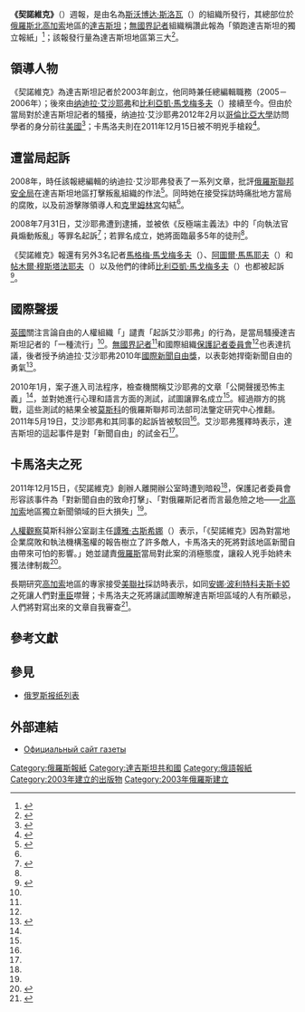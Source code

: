 '''《契諾維克》'''（{{lang-ru|Черновик|translit=Chernovik|lit=草案}}）週報，是由名為[[斯沃博达·斯洛瓦|斯沃博达·斯洛瓦]]（{{lang-ru|Свобода Слова|translit=Svoboda Slova|lit=言論自由}}）的組織所發行，其總部位於[[俄羅斯|俄羅斯]][[北高加索|北高加索]]地區的[[达吉斯坦共和国|達吉斯坦]]；[[無國界記者|無國界記者]]組織稱讚此報為「領跑達吉斯坦的獨立報紙」<ref name="RWB">{{cite web |url=http://en.rsf.org/russie-court-acquits-dagestan-s-leading-20-05-2011,28336.html |title=Court acquits Dagestan’s leading independent newspaper |date=20 May 2011 |publisher=Reporters Without Borders |accessdate=2013-11-28 |archive-date=2016-03-06 |archive-url=https://web.archive.org/web/20160306160952/http://en.rsf.org/russie-court-acquits-dagestan-s-leading-20-05-2011,28336.html |dead-url=no }}</ref>；該報發行量為達吉斯坦地區第三大<ref name=RSF-Report>{{cite book|title=Media Enmeshed in Terror, Threats and Corruption|year=2011|publisher=Reporters Without Borders|pages=5|url=http://en.rsf.org/IMG/pdf/mission_report_north_caucasus_rwb_oct._2011-2.pdf|author=Reporters Without Borders|deadurl=yes|archiveurl=https://web.archive.org/web/20120320235819/http://en.rsf.org/IMG/pdf/mission_report_north_caucasus_rwb_oct._2011-2.pdf|archivedate=2012-03-20|access-date=2013-11-28}}</ref>。

==領導人物==

《契諾維克》為達吉斯坦記者{{Link-en|卡馬洛夫|Gadzhimurat Kamalov}}於2003年創立，他同時兼任總編輯職務（2005－2006年）；後來由[[纳迪拉·艾沙耶弗|纳迪拉·艾沙耶弗]]和[[比利亞凱·馬戈梅多夫|比利亞凱·馬戈梅多夫]]（{{lang|en|Biyakai Magomedov}}）接續至今。但由於當局對於達吉斯坦記者的騷擾，纳迪拉·艾沙耶弗2012年2月以[[哥倫比亞大學|哥倫比亞大學]]{{Link-en|哈里曼研究中心|Harriman Institute}}訪問學者的身分前往[[美國|美國]]<ref name=Schilit>{{cite web |url=http://www.cpj.org/blog/2012/06/qa-nadira-isayeva-on-exile-from-dagestan-in-us.php |title=Q&A: Nadira Isayeva on exile from Dagestan, in US |author=Nicole Schilit |date=19 June 2012 |publisher=Committee to Protect Journalists |accessdate=2013-11-28 |archive-date=2013-11-13 |archive-url=https://web.archive.org/web/20131113134909/http://www.cpj.org/blog/2012/06/qa-nadira-isayeva-on-exile-from-dagestan-in-us.php |dead-url=no }}</ref>；卡馬洛夫則在2011年12月15日被不明兇手槍殺<ref name=Tel>{{cite web |url=http://www.telegraph.co.uk/news/worldnews/europe/8961873/Investigative-journalist-shot-dead-in-Russian-province.html |title=Investigative journalist shot dead in Russian province |date=16 December 2011 |work=The Telegraph |accessdate=2013-11-28 |archive-date=2020-10-29 |archive-url=https://web.archive.org/web/20201029134118/https://www.telegraph.co.uk/news/worldnews/europe/8961873/Investigative-journalist-shot-dead-in-Russian-province.html |dead-url=no }}</ref>。

==遭當局起訴==

2008年，時任該報總編輯的纳迪拉·艾沙耶弗發表了一系列文章，批評[[俄羅斯聯邦安全局|俄羅斯聯邦安全局]]在達吉斯坦地區打擊叛亂組織的作法<ref name="CPJ">{{cite web |url=http://www.cpj.org/awards/2010/cpj-to-honor-brave-international-journalists.php |title=CPJ to honor brave international journalists |year=2010 |publisher=Committee to Protect Journalists |accessdate=2013-11-28 |archive-date=2012-08-11 |archive-url=https://www.webcitation.org/69qID528e?url=http://www.cpj.org/awards/2010/cpj-to-honor-brave-international-journalists.php |dead-url=no }}</ref>。同時她在接受採訪時痛批地方當局的腐敗，以及前游擊隊領導人和[[克里姆林宮|克里姆林宮]]勾結<ref name="CPJ"/>。

2008年7月31日，艾沙耶弗遭到逮捕，並被依《反極端主義法》中的「向執法官員煽動叛亂」等罪名起訴<ref name="WP">{{cite web |url=http://www.washingtonpost.com/wp-dyn/content/article/2010/11/22/AR2010112205732.html |title=Four ordinary journalists take extraordinary risks to do their jobs |date=22 November 2010 |work=The Washington Post |accessdate=2013-11-28 |archive-date=2017-01-02 |archive-url=https://web.archive.org/web/20170102081416/http://www.washingtonpost.com/wp-dyn/content/article/2010/11/22/AR2010112205732.html |dead-url=no }}</ref>；若罪名成立，她將面臨最多5年的徒刑<ref name="WP"/>。

《契諾維克》報還有另外3名記者[[馬格梅·馬戈梅多夫|馬格梅·馬戈梅多夫]]（{{lang|en|Magomed Magomedov}}）、[[阿圖爾·馬馬耶夫|阿圖爾·馬馬耶夫]]（{{lang|en|Artur Mamayev}}）和[[帖木爾·穆斯塔法耶夫|帖木爾·穆斯塔法耶夫]]（{{lang|en|Timur Mustafayev}}）以及他們的律師[[比利亞凱·馬戈梅多夫|比利亞凱·馬戈梅多夫]]（{{lang|en|Biyakai Magomedov}}）也都被起訴<ref name="A19">{{cite web |url=http://humanrightshouse.org/Articles/13774.html |title=ARTICLE 19 is concerned about ongoing prosecution of independent newspaper staff in Dagestan |date=21 March 2010 |publisher=ARTICLE 19 |accessdate=2013-11-28 |archive-date=2017-07-05 |archive-url=https://web.archive.org/web/20170705101611/http://humanrightshouse.org/Articles/13774.html |dead-url=no }}</ref>。

==國際聲援==

[[英國|英國]]關注言論自由的人權組織「{{Link-en|ARTICLE 19|ARTICLE 19}}」譴責「起訴艾沙耶弗」的行為，是當局騷擾達吉斯坦記者的「一種流行」<ref name="A19"/>。[[無國界記者|無國界記者]]<ref name="RWB"/>和國際組織[[保護記者委員會|保護記者委員會]]<ref name="CPJ"/>也表達抗議，後者授予纳迪拉·艾沙耶弗2010年[[國際新聞自由獎|國際新聞自由獎]]，以表彰她捍衛新聞自由的勇氣<ref name="CPJ2">{{cite web |url=http://www.cpj.org/2011/05/dagestan-court-acquits-chernovik-journalists.php |title=Dagestan court acquits Chernovik journalists |date=19 March 2011 |publisher=Committee to Protect Journalists |accessdate=2013-11-28 |archive-url=https://web.archive.org/web/20131113134055/http://www.cpj.org/2011/05/dagestan-court-acquits-chernovik-journalists.php |archive-date=2013-11-13 |dead-url=yes }}</ref>。

2010年1月，案子進入司法程序，檢查機關稱艾沙耶弗的文章「公開聲援恐怖主義」<ref name="A19"/>，並對她進行心理和語言方面的測試，試圖讓罪名成立<ref name="RWB"/>。經過辯方的挑戰，這些測試的結果全被[[莫斯科|莫斯科]]的俄羅斯聯邦司法部司法鑒定研究中心推翻。2011年5月19日，艾沙耶弗和其同事的起訴皆被駁回<ref name="RWB"/>。艾沙耶弗獲釋時表示，達吉斯坦的這起事件是對「新聞自由」的試金石<ref name="CPJ2"/>。

==卡馬洛夫之死==

2011年12月15日，《契諾維克》創辦人{{Link-en|卡馬洛夫|Gadzhimurat Kamalov}}離開辦公室時遭到暗殺<ref name=Tel/>，保護記者委員會形容該事件為「對新聞自由的致命打擊」、「對俄羅斯記者而言最危險之地——[[北高加索|北高加索]]地區獨立新聞領域的巨大損失」<ref name=Tel />。

[[人权观察|人權觀察]]莫斯科辦公室副主任[[譚雅·古斯希娜|譚雅·古斯希娜]]（{{lang|en|Tanya Lokshina}}）表示，「《契諾維克》因為對當地企業腐敗和執法機構濫權的報告樹立了許多敵人，卡馬洛夫的死將對該地區新聞自由帶來可怕的影響。」她並譴責[[俄羅斯|俄羅斯]]當局對此案的消極態度，讓殺人兇手始終未獲法律制裁<ref name=Guardian1>{{cite news|last=Parfitt|first=Tom|title=Newspaper chief's murder in Dagestan adds to toll of Russian journalists|url=http://www.guardian.co.uk/world/2011/dec/16/russia-journalist-safety?intcmp=239|accessdate=2013-11-28|newspaper=Guardian (U.K.)|date=December 16, 2011}}</ref>。

長期研究[[高加索|高加索]]地區的專家{{Link-en|尤利婭·菲尼娜|Yulia Latynina}}接受[[美聯社|美聯社]]採訪時表示，如同[[安娜·波利特科夫斯卡娅|安娜‧波利特科夫斯卡婭]]之死讓人們對[[車臣|車臣]]噤聲；卡馬洛夫之死將讓試圖瞭解達吉斯坦區域的人有所顧忌，人們將對寫出來的文章自我審查<ref name=Moscow>{{cite news|last=Associated Press|title=Prominent Journalist Gunned Down in Dagestan|url=http://www.themoscowtimes.com/news/article/prominent-journalist-gunned-down-in-dagestan/450070.html|accessdate=2013-11-28|newspaper=Moscow Times|date=18 December 2011|archive-date=2016-03-05|archive-url=https://web.archive.org/web/20160305010259/http://www.themoscowtimes.com/news/article/prominent-journalist-gunned-down-in-dagestan/450070.html|dead-url=no}}</ref>。

== 參考文獻 ==
{{reflist|2}}

==參見==
*[[俄罗斯报纸列表|俄罗斯报纸列表]]

==外部連結==
* [https://chernovik.net/ Официальный сайт газеты] {{Wayback|url=https://chernovik.net/ |date=20210228043631 }}{{ru icon}}

{{Russian newspapers|state=autocollapse}}

[[Category:俄羅斯報紙|Category:俄羅斯報紙]]
[[Category:達吉斯坦共和國|Category:達吉斯坦共和國]]
[[Category:俄語報紙|Category:俄語報紙]]
[[Category:2003年建立的出版物|Category:2003年建立的出版物]]
[[Category:2003年俄羅斯建立|Category:2003年俄羅斯建立]]